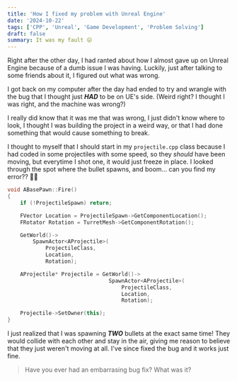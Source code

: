 ```yaml
---
title: 'How I fixed my problem with Unreal Engine'
date: '2024-10-22'
tags: ['CPP', 'Unreal', 'Game Development', 'Problem Solving']
draft: false
summary: It was my fault 😛
---
```


Right after the other day, I had ranted about how I almost gave up on Unreal Engine because of a dumb issue I was having. Luckily, just after talking to some friends about it, I figured out what was wrong.

I got back on my computer after the day had ended to try and wrangle with the bug that I thought just **_HAD_** to be on UE's side. (Weird right? I thought I was right, and the machine was wrong?)

I really did know that it was me that was wrong, I just didn't know where to look, I thought I was building the project in a weird way, or that I had done something that would cause something to break.

I thought to myself that I should start in my `projectile.cpp` class because I had coded in some projectiles with some speed, so they _should_ have been moving, but everytime I shot one, it would just freeze in place. I looked through the spot where the bullet spawns, and boom... can you find my error?? 🤦‍♂️

```cpp
void ABasePawn::Fire()
{
    if (!ProjectileSpawn) return;

    FVector Location = ProjectileSpawn->GetComponentLocation();
    FRotator Rotation = TurretMesh->GetComponentRotation();

    GetWorld()->
        SpawnActor<AProjectile>(
            ProjectileClass,
            Location,
            Rotation);

    AProjectile* Projectile = GetWorld()->
                                SpawnActor<AProjectile>(
									ProjectileClass,
									Location,
									Rotation);

    Projectile->SetOwner(this);
}
```

I just realized that I was spawning **_TWO_** bullets at the exact same time! They would collide with each other and stay in the air, giving me reason to believe that they just weren't moving at all. I've since fixed the bug and it works just fine.

> Have you ever had an embarrasing bug fix? What was it?

